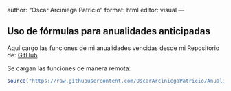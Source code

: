 author: "Oscar Arciniega Patricio"
format: html
editor: visual
---

## Uso de fórmulas para anualidades anticipadas

Aquí cargo las funciones de mi anualidades vencidas desde mi Repositorio de: [GitHub](https://github.com/OscarArciniegaPatricio/AnualidadesAnticipadas)

Se cargan las funciones de manera remota:

```r
source("https://raw.githubusercontent.com/OscarArciniegaPatricio/AnualidadesAnticipadas/refs/heads/main/AnualidadesAnticipadas.R")
```